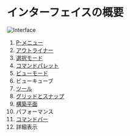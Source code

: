 # インターフェイスの概要

![Interface](/img/interface.png)

1. [P-メニュー](./file-menu)
2. [アウトライナー](./outliner)
3. [選択モード](./selection-mode)
4. [コマンドパレット](./command-palette)
5. [ビューモード](./view-mode)
6. ビューキューブ
7. [ツール](../tool)
8. [グリッドとスナップ](./grid-and-snap)
9. [構築平面](./construction-plane)
10. パフォーマンス
11. [コマンドバー](./command-bar)
12. 詳細表示







